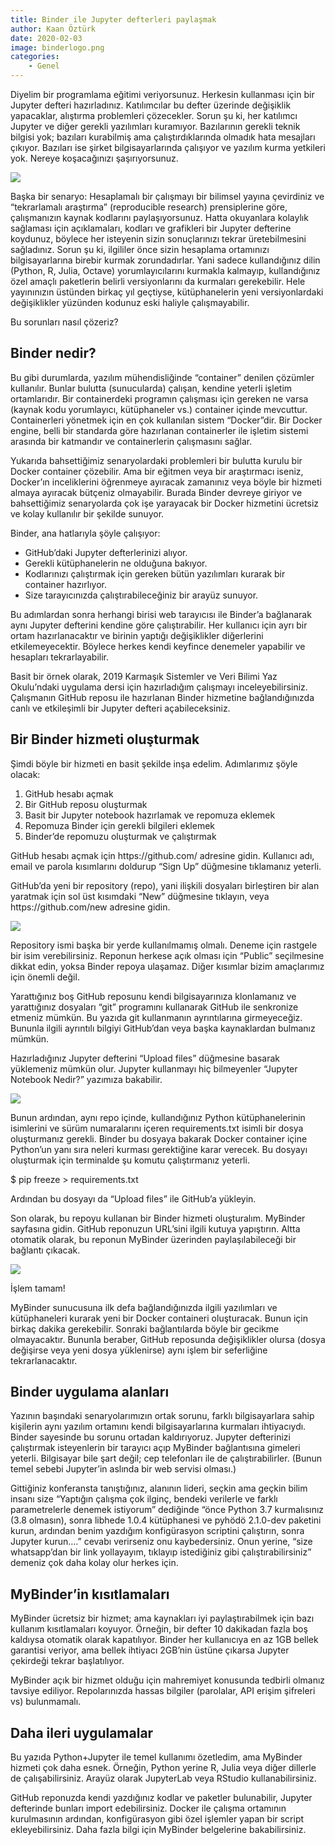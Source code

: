 ```yaml
---
title: Binder ile Jupyter defterleri paylaşmak
author: Kaan Öztürk
date: 2020-02-03
image: binderlogo.png
categories:
    - Genel
---
```


Diyelim bir programlama eğitimi veriyorsunuz. Herkesin kullanması için bir Jupyter defteri hazırladınız. Katılımcılar bu defter üzerinde değişiklik yapacaklar, alıştırma problemleri çözecekler. Sorun şu ki, her katılımcı Jupyter ve diğer gerekli yazılımları kuramıyor. Bazılarının gerekli teknik bilgisi yok; bazıları kurabilmiş ama çalıştırdıklarında olmadık hata mesajları çıkıyor. Bazıları ise şirket bilgisayarlarında çalışıyor ve yazılım kurma yetkileri yok. Nereye koşacağınızı şaşırıyorsunuz.

![](50f3e-pxfuel.com_-e1580758716826.jpg)

Başka bir senaryo: Hesaplamalı bir çalışmayı bir bilimsel yayına çevirdiniz ve "tekrarlamalı araştırma" (reproducible research) prensiplerine göre, çalışmanızın kaynak kodlarını paylaşıyorsunuz. Hatta okuyanlara kolaylık sağlaması için açıklamaları, kodları ve grafikleri bir Jupyter defterine koydunuz, böylece her isteyenin sizin sonuçlarınızı tekrar üretebilmesini sağladınız. Sorun şu ki, ilgililer önce sizin hesaplama ortamınızı bilgisayarlarına birebir kurmak zorundadırlar. Yani sadece kullandığınız dilin (Python, R, Julia, Octave) yorumlayıcılarını kurmakla kalmayıp, kullandığınız özel amaçlı paketlerin belirli versiyonlarını da kurmaları gerekebilir. Hele yayınınızın üstünden birkaç yıl geçtiyse, kütüphanelerin yeni versiyonlardaki değişiklikler yüzünden kodunuz eski haliyle çalışmayabilir.

Bu sorunları nasıl çözeriz?

## Binder nedir?

Bu gibi durumlarda, yazılım mühendisliğinde "container" denilen çözümler kullanılır. Bunlar bulutta (sunucularda) çalışan, kendine yeterli işletim ortamlarıdır. Bir containerdeki programın çalışması için gereken ne varsa (kaynak kodu yorumlayıcı, kütüphaneler vs.) container içinde mevcuttur. Containerleri yönetmek için en çok kullanılan sistem "Docker"dir. Bir Docker engine, belli bir standarda göre hazırlanan containerler ile işletim sistemi arasında bir katmandır ve containerlerin çalışmasını sağlar.

Yukarıda bahsettiğimiz senaryolardaki problemleri bir bulutta kurulu bir Docker container çözebilir. Ama bir eğitmen veya bir araştırmacı iseniz, Docker'ın inceliklerini öğrenmeye ayıracak zamanınız veya böyle bir hizmeti almaya ayıracak bütçeniz olmayabilir. Burada Binder devreye giriyor ve bahsettiğimiz senaryolarda çok işe yarayacak bir Docker hizmetini ücretsiz ve kolay kullanılır bir şekilde sunuyor.

Binder, ana hatlarıyla şöyle çalışıyor:

* GitHub'daki Jupyter defterlerinizi alıyor.
* Gerekli kütüphanelerin ne olduğuna bakıyor.
* Kodlarınızı çalıştırmak için gereken bütün yazılımları kurarak bir container hazırlıyor.
* Size tarayıcınızda çalıştırabileceğiniz bir arayüz sunuyor.

Bu adımlardan sonra herhangi birisi web tarayıcısı ile Binder'a bağlanarak aynı Jupyter defterini kendine göre çalıştırabilir. Her kullanıcı için ayrı bir ortam hazırlanacaktır ve birinin yaptığı değişiklikler diğerlerini etkilemeyecektir. Böylece herkes kendi keyfince denemeler yapabilir ve hesapları tekrarlayabilir.

Basit bir örnek olarak, 2019 Karmaşık Sistemler ve Veri Bilimi Yaz Okulu'ndaki uygulama dersi için hazırladığım çalışmayı inceleyebilirsiniz. Çalışmanın GitHub reposu ile hazırlanan Binder hizmetine bağlandığınızda canlı ve etkileşimli bir Jupyter defteri açabileceksiniz.

## Bir Binder hizmeti oluşturmak

Şimdi böyle bir hizmeti en basit şekilde inşa edelim. Adımlarımız şöyle olacak:

1. GitHub hesabı açmak
1. Bir GitHub reposu oluşturmak
1. Basit bir Jupyter notebook hazırlamak ve repomuza eklemek
1. Repomuza Binder için gerekli bilgileri eklemek
1. Binder'de repomuzu oluşturmak ve çalıştırmak

GitHub hesabı açmak için https://github.com/ adresine gidin. Kullanıcı adı, email ve parola kısımlarını doldurup "Sign Up" düğmesine tıklamanız yeterli.

GitHub'da yeni bir repository (repo), yani ilişkili dosyaları birleştiren bir alan yaratmak için sol üst kısımdaki "New" düğmesine tıklayın, veya https://github.com/new adresine gidin.

![](66595-screenshot-at-2020-01-31-11-44-43.png)

Repository ismi başka bir yerde kullanılmamış olmalı. Deneme için rastgele bir isim verebilirsiniz. Reponun herkese açık olması için "Public" seçilmesine dikkat edin, yoksa Binder repoya ulaşamaz. Diğer kısımlar bizim amaçlarımız için önemli değil.

Yarattığınız boş GitHub reposunu kendi bilgisayarınıza klonlamanız ve yarattığınız dosyaları "git" programını kullanarak GitHub ile senkronize etmeniz mümkün. Bu yazıda git kullanmanın ayrıntılarına girmeyeceğiz. Bununla ilgili ayrıntılı bilgiyi GitHub'dan veya başka kaynaklardan bulmanız mümkün.

Hazırladığınız Jupyter defterini "Upload files" düğmesine basarak yüklemeniz mümkün olur. Jupyter kullanmayı hiç bilmeyenler "Jupyter Notebook Nedir?" yazımıza bakabilir.

![](d9f77-screenshot-at-2020-01-31-13-22-46.png)

Bunun ardından, aynı repo içinde, kullandığınız Python kütüphanelerinin isimlerini ve sürüm numaralarını içeren requirements.txt isimli bir dosya oluşturmanız gerekli. Binder bu dosyaya bakarak Docker container içine Python'un yanı sıra neleri kurması gerektiğine karar verecek. Bu dosyayı oluşturmak için terminalde şu komutu çalıştırmanız yeterli.

$ pip freeze > requirements.txt

Ardından bu dosyayı da "Upload files" ile GitHub'a yükleyin.

Son olarak, bu repoyu kullanan bir Binder hizmeti oluşturalım. MyBinder sayfasına gidin. GitHub reponuzun URL'sini ilgili kutuya yapıştırın. Altta otomatik olarak, bu reponun MyBinder üzerinden paylaşılabileceği bir bağlantı çıkacak.

![](7dc4d-screenshot-at-2020-01-31-13-37-38.png)

İşlem tamam!

MyBinder sunucusuna ilk defa bağlandığınızda ilgili yazılımları ve kütüphaneleri kurarak yeni bir Docker containeri oluşturacak. Bunun için birkaç dakika gerekebilir. Sonraki bağlantılarda böyle bir gecikme olmayacaktır. Bununla beraber, GitHub reposunda değişiklikler olursa (dosya değişirse veya yeni dosya yüklenirse) aynı işlem bir seferliğine tekrarlanacaktır.

## Binder uygulama alanları

Yazının başındaki senaryolarımızın ortak sorunu, farklı bilgisayarlara sahip kişilerin aynı yazılım ortamını kendi bilgisayarlarına kurmaları ihtiyacıydı. Binder sayesinde bu sorunu ortadan kaldırıyoruz. Jupyter defterinizi çalıştırmak isteyenlerin bir tarayıcı açıp MyBinder bağlantısına gimeleri yeterli. Bilgisayar bile şart değil; cep telefonları ile de çalıştırabilirler. (Bunun temel sebebi Jupyter'in aslında bir web servisi olması.)

Gittiğiniz konferansta tanıştığınız, alanının lideri, seçkin ama geçkin bilim insanı size "Yaptığın çalışma çok ilginç, bendeki verilerle ve farklı parametrelerle denemek istiyorum" dediğinde "önce Python 3.7 kurmalısınız (3.8 olmasın), sonra libhede 1.0.4 kütüphanesi ve pyhödö 2.1.0-dev paketini kurun, ardından benim yazdığım konfigürasyon scriptini çalıştırın, sonra Jupyter kurun...." cevabı verirseniz onu kaybedersiniz. Onun yerine, "size whatsapp'dan bir link yollayayım, tıklayıp istediğiniz gibi çalıştırabilirsiniz" demeniz çok daha kolay olur herkes için.

## MyBinder'in kısıtlamaları

MyBinder ücretsiz bir hizmet; ama kaynakları iyi paylaştırabilmek için bazı kullanım kısıtlamaları koyuyor. Örneğin, bir defter 10 dakikadan fazla boş kaldıysa otomatik olarak kapatılıyor. Binder her kullanıcıya en az 1GB bellek garantisi veriyor, ama bellek ihtiyacı 2GB'nin üstüne çıkarsa Jupyter çekirdeği tekrar başlatılıyor.

MyBinder açık bir hizmet olduğu için mahremiyet konusunda tedbirli olmanız tavsiye ediliyor. Repolarınızda hassas bilgiler (parolalar, API erişim şifreleri vs) bulunmamalı.

## Daha ileri uygulamalar

Bu yazıda Python+Jupyter ile temel kullanımı özetledim, ama MyBinder hizmeti çok daha esnek. Örneğin, Python yerine R, Julia veya diğer dillerle de çalışabilirsiniz. Arayüz olarak JupyterLab veya RStudio kullanabilirsiniz.

GitHub reponuzda kendi yazdığınız kodlar ve paketler bulunabilir, Jupyter defterinde bunları import edebilirsiniz. Docker ile çalışma ortamının kurulmasının ardından, konfigürasyon gibi özel işlemler yapan bir script ekleyebilirsiniz. Daha fazla bilgi için MyBinder belgelerine bakabilirsiniz.